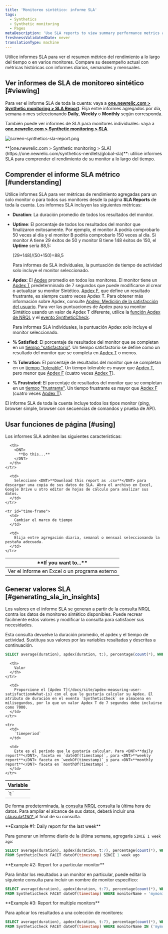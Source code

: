 ```yaml
---
title: 'Monitoreo sintético: informe SLA'
tags:
  - Synthetics
  - Synthetic monitoring
  - Pages
metaDescription: 'Use SLA reports to view summary performance metrics across all your monitors, and to compare your current performance to historical metrics.'
freshnessValidatedDate: never
translationType: machine
---
```


Utilice informes SLA para ver el resumen métrico del rendimiento a lo largo del tiempo o en varios monitores. Compare su desempeño actual con métricas históricas con informes diarios, semanales y mensuales.

## Ver informes de SLA de monitoreo sintético [#viewing]

Para ver el informe SLA de toda la cuenta: vaya a <DNT>**[one.newrelic.com > Synthetic monitoring > SLA Report](https://one.newrelic.com/synthetics-nerdlets/global-sla)**</DNT>. Elija entre informes agregados por día, semana o mes seleccionando <DNT>**Daily**</DNT>, <DNT>**Weekly**</DNT> o <DNT>**Monthly**</DNT> según corresponda.

También puede ver informes de SLA para monitores individuales: vaya a <DNT>**[one.newrelic.com > Synthetic monitoring > SLA](https://one.newrelic.com/synthetics-nerdlets/global-sla)**</DNT>.

<img
  title="screen-synthetics-sla-report.png"
  alt="screen-synthetics-sla-report.png"
  src="/images/synthetic_screenshot-full_SLA-report.webp"
/>

<figcaption>
  <DNT>**[one.newrelic.com > Synthetic monitoring > SLA](https://one.newrelic.com/synthetics-nerdlets/global-sla)**</DNT>: utilice informes SLA para comprender el rendimiento de su monitor a lo largo del tiempo.
</figcaption>

## Comprender el informe SLA métrico [#understanding]

Utilice informes SLA para ver métricas de rendimiento agregadas para un solo monitor o para todos sus monitores desde la página <DNT>**SLA Reports**</DNT> de toda la cuenta. Los informes SLA incluyen las siguientes métricas:

* <DNT>**Duration**</DNT>: La duración promedio de todos los resultados del monitor.

* <DNT>**Uptime**</DNT>: El porcentaje de todos los resultados del monitor que finalizaron exitosamente. Por ejemplo, el monitor A podría comprobarlo 50 veces al día y el monitor B podría comprobarlo 150 veces al día. Si monitor A tiene 29 éxitos de 50 y monitor B tiene 148 éxitos de 150, el <DNT>**Uptime**</DNT> sería 88,5:

  (29+148)/(50+150)=88,5

  Para informes de SLA individuales, la puntuación de tiempo de actividad solo incluye el monitor seleccionado.

* <DNT>**Apdex**</DNT>: El [Apdex](/docs/apm/new-relic-apm/apdex/apdex-measuring-user-satisfaction) promedio en todos los monitores. El monitor tiene un [Apdex T](/docs/apm/new-relic-apm/getting-started/glossary#apdex_t) predeterminado de 7 segundos que puede modificarse al crear o actualizar su monitor Sintético. [Apdex F](/docs/apm/new-relic-apm/getting-started/glossary#apdex_f), que define un resultado frustrante, es siempre cuatro veces Apdex T. Para obtener más información sobre Apdex, consulte [Apdex: Medición de la satisfacción del usuario](/docs/apm/new-relic-apm/apdex/apdex-measuring-user-satisfaction). Para ver las puntuaciones de Apdex para su monitor Sintético usando un valor de Apdex T diferente, utilice la [función Apdex de NRQL](/docs/query-your-data/nrql-new-relic-query-language/get-started/nrql-syntax-clauses-functions/#func-apdex) y el [evento SyntheticCheck](/attribute-dictionary/?event=SyntheticCheck).

  Para informes SLA individuales, la puntuación Apdex solo incluye el monitor seleccionado.

* <DNT>**% Satisfied**</DNT>: El porcentaje de resultados del monitor que se completan en un [tiempo "satisfactorio"](/docs/apm/new-relic-apm/apdex/apdex-measuring-user-satisfaction#bullet-satisfied). Un tiempo satisfactorio se define como un resultado del monitor que se completa en [Apdex T](/docs/apm/new-relic-apm/getting-started/glossary#apdex_t) o menos.

* <DNT>**% Toleration**</DNT>: El porcentaje de resultados del monitor que se completan en un [tiempo "tolerable"](/docs/apm/new-relic-apm/apdex/apdex-measuring-user-satisfaction#bullet-tolerating). Un tiempo tolerable es mayor que [Apdex T](/docs/apm/new-relic-apm/getting-started/glossary#apdex_t), pero menor que [Apdex F](/docs/apm/new-relic-apm/getting-started/glossary#apdex_f) (cuatro veces [Apdex T](/docs/apm/new-relic-apm/getting-started/glossary#apdex_t)).

* <DNT>**% Frustrated**</DNT>: El porcentaje de resultados del monitor que se completan en un [tiempo "frustrante"](/docs/apm/new-relic-apm/apdex/apdex-measuring-user-satisfaction#bullet-tolerating). Un tiempo frustrante es mayor que [Apdex F](/docs/apm/new-relic-apm/getting-started/glossary#apdex_f) (cuatro veces [Apdex T](/docs/apm/new-relic-apm/getting-started/glossary#apdex_t)).

El informe SLA de toda la cuenta incluye todos los tipos monitor (ping, browser simple, browser con secuencias de comandos y prueba de API).

## Usar funciones de página [#using]

Los informes SLA admiten las siguientes características:

<table>
  <thead>
    <tr>
      <th width={200}>
        <DNT>
          **If you want to...**
        </DNT>
      </th>

      <th>
        <DNT>
          **Do this...**
        </DNT>
      </th>
    </tr>
  </thead>

  <tbody>
    <tr id="download-report">
      <td>
        Ver el informe en Excel o un programa externo
      </td>

      <td>
        Seleccione <DNT>**Download this report as .csv**</DNT> para descargar una copia de sus datos de SLA. Abra el archivo en Excel, Google Drive u otro editor de hojas de cálculo para analizar sus datos.
      </td>
    </tr>

    <tr id="time-frame">
      <td>
        Cambiar el marco de tiempo
      </td>

      <td>
        Elija entre agregación diaria, semanal o mensual seleccionando la pestaña adecuada.
      </td>
    </tr>
  </tbody>
</table>

## Generar valores SLA [#generating_sla_in_insights]

Los valores en el informe SLA se generan a partir de la consulta NRQL contra los datos de monitoreo sintético disponibles. Puede recrear fácilmente estos valores y modificar la consulta para satisfacer sus necesidades.

Esta consulta devuelve la duración promedio, el apdex y el tiempo de actividad. Sustituya sus valores por las variables resaltadas y descritas a continuación.

```sql
SELECT average(duration), apdex(duration, t:), percentage(count(*), WHERE result='SUCCESS') FROM SyntheticCheck FACET timeperiod
```

<table>
  <thead>
    <tr>
      <th width={200}>
        Variable
      </th>

      <th>
        Valor
      </th>
    </tr>
  </thead>

  <tbody>
    <tr>
      <td>
        `t:`
      </td>

      <td>
        Proporcione el [Apdex T](/docs/site/apdex-measuring-user-satisfaction#what-is) con el que le gustaría calcular su Apdex. El atributo de duración en el evento `SyntheticCheck` se almacena en milisegundos, por lo que un valor Apdex T de 7 segundos debe incluirse como 7000.
      </td>
    </tr>

    <tr>
      <td>
        `timeperiod`
      </td>

      <td>
        Este es el período que le gustaría calcular. Para <DNT>**daily report**</DNT>, faceta en `dateOf(timestamp)`, para <DNT>**weekly report**</DNT> faceta en `weekOf(timestamp)` y para <DNT>**monthly report**</DNT> faceta en `monthOf(timestamp)`.
      </td>
    </tr>
  </tbody>
</table>

De forma predeterminada, [la consulta NRQL](/docs/query-your-data/nrql-new-relic-query-language/get-started/introduction-nrql-new-relics-query-language) consulta la última hora de datos. Para ampliar el alcance de sus datos, deberá incluir una [cláusula`SINCE` ](/docs/insights/new-relic-insights/using-new-relic-query-language/nrql-reference#sel-since)al final de su consulta.

<DNT>
  **Example #1: Daily report for the last week**
</DNT>

Para generar un informe diario de la última semana, agregaría `SINCE 1 week ago`:

```sql
SELECT average(duration), apdex(duration, t:7), percentage(count(*), WHERE result='SUCCESS') 
FROM SyntheticCheck FACET dateOf(timestamp) SINCE 1 week ago
```

<DNT>
  **Example #2: Report for a particular monitor**
</DNT>

Para limitar los resultados a un monitor en particular, puede editar la siguiente consulta para incluir un nombre de monitor específico:

```sql
SELECT average(duration), apdex(duration, t:7), percentage(count(*), WHERE result='SUCCESS') 
FROM SyntheticCheck FACET dateOf(timestamp) WHERE monitorName = 'mymonitor1'
```

<DNT>
  **Example #3: Report for multiple monitors**
</DNT>

Para aplicar los resultados a una colección de monitores:

```sql
SELECT average(duration), apdex(duration, t:7), percentage(count(*), WHERE result='SUCCESS') 
FROM SyntheticCheck FACET dateOf(timestamp) WHERE monitorName IN ('mymonitor1', 'mymonitor2', 'mymonitor3')
```
